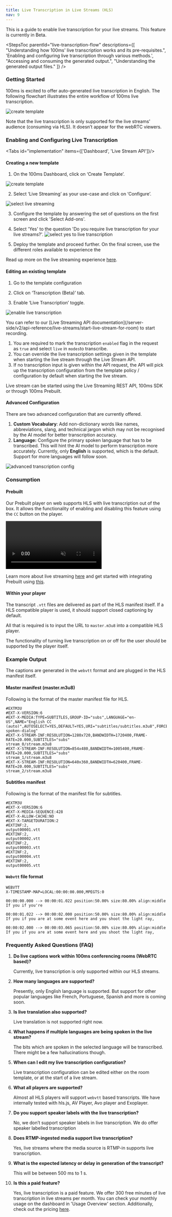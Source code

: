 ```yaml
---
title: Live Transcription in Live Streams (HLS)
nav: 9
---
```


This is a guide to enable live transcription for your live streams. This feature is currently in Beta.

<StepsToc
    parentId="live-transcription-flow"
    descriptions={[
        "Understanding how 100ms' live transcription works and its pre-requisites.",
        'Enabling and configuring live transcription through various methods.',
        "Accessing and consuming the generated output.",
        "Understanding the generated output files."
    ]}
/>

<StepsContainer id="live-transcription-flow">


### Getting Started
100ms is excited to offer auto-generated live transcription in English. The following flowchart illustrates the entire workflow of 100ms live transcription.

![create template](/docs/v2/live-transcription-workflow.png)

<Note type='warning'>
   Note that the live transcription is only supported for the live streams' audience (consuming via HLS). It doesn’t appear for the webRTC viewers. 
</Note>


### Enabling and Configuring Live Transcription


<Tabs id="implementation" items={['Dashboard', 'Live Stream API']}/>
<Tab id='implementation-0'>


#### Creating a new template
1. On the 100ms Dashboard, click on ‘Create Template’.

![create template](/docs/v2/create-a-template.png)

2. Select ‘Live Streaming’ as your use-case and click on ‘Configure’.

![select live streaming](/docs/v2/rtmp-ingestion/rtmp-in-create-template-1.png)

3. Configure the template by answering the set of questions on the first screen and click 'Select Add-ons'.

4. Select 'Yes' to the question 'Do you require live transcription for your live streams?'.
![select yes to live transcription](/docs/v2/create-template-live-transcription-question.png)

5. Deploy the template and proceed further. On the final screen, use the different roles available to experience the 

Read up more on the live streaming experience [here](/get-started/v2/get-started/features/live-streaming).



#### Editing an existing template
1. Go to the template configuration
    
2. Click on ‘Transcription (Beta)’ tab.

3. Enable ‘Live Transcription’ toggle.

![enable live transcription](/docs/v2/live-transcription-enable-toggle.png)

</Tab>


<Tab id='implementation-1'>
You can refer to our [Live Streaming API documentation](/server-side/v2/api-reference/live-streams/start-live-stream-for-room) to start recording.

1. You are required to mark the transcription `enabled` flag in the request as `true` and select `live` in `modes`to transcribe.
2. You can override the live transcription settings given in the template when starting the live stream through the Live Stream API.
3. If no transcription input is given within the API request, the API will pick up the transcription configuration from the template policy / configuration by default when starting the live stream.


</Tab>

Live stream can be started using the Live Streaming REST API, 100ms SDK or through 100ms Prebuilt.


#### Advanced Configuration

There are two advanced configuration that are currently offered.

1. **Custom Vocabulary**: Add non-dictionary words like names, abbreviations, slang, and technical jargon which may not be recognised by the AI model for better transcription accuracy.
2. **Language:** Configure the primary spoken language that has to be transcribed. This will hint the AI model to perform transcription more accurately.  Currently, only **English** is supported, which is the default. Support for more languages will follow soon.

![advanced transcription config](/docs/v2/advanced-transcription-config.png)


### Consumption

#### Prebuilt
Our Prebuilt player on web supports HLS with live transcription out of the box. It allows the functionality of enabling and disabling this feature using the `CC` button on the player.

<video loop="true" autoplay="autoPlay" controls="false" id="vid" muted>
    <source src="/docs/docs/v2/cc-on-hls-player-web.mp4" type="video/mp4" />
</video>

Learn more about live streaming [here](/get-started/v2/get-started/features/live-streaming) and get started with integrating Prebuilt using [this](/get-started/v2/get-started/prebuilt/overview).

#### Within your player

The transcript `.vtt` files are delivered as part of the HLS manifest itself. If a HLS compatible player is used, it should support closed captioning by default.

All that is required is to input the URL to `master.m3u8` into a compatible HLS player.

The functionality of turning live transcription on or off for the user should be supported by the player itself.


### Example Output

The captions are generated in the `webvtt` format and are plugged in the HLS manifest itself. 

#### Master manifest (master.m3u8)
Following is the format of the master manifest file for HLS. 
```
#EXTM3U
#EXT-X-VERSION:6
#EXT-X-MEDIA:TYPE=SUBTITLES,GROUP-ID="subs",LANGUAGE="en-US",NAME="English CC (auto)",AUTOSELECT=YES,DEFAULT=YES,URI="subtitles/subtitles.m3u8",FORCED=NO,CHARACTERISTICS="public.accessibility.transcribes-spoken-dialog"
#EXT-X-STREAM-INF:RESOLUTION=1280x720,BANDWIDTH=1720400,FRAME-RATE=20.000,SUBTITLES="subs"
stream_0/stream.m3u8
#EXT-X-STREAM-INF:RESOLUTION=854x480,BANDWIDTH=1005400,FRAME-RATE=20.000,SUBTITLES="subs"
stream_1/stream.m3u8
#EXT-X-STREAM-INF:RESOLUTION=640x360,BANDWIDTH=620400,FRAME-RATE=20.000,SUBTITLES="subs"
stream_2/stream.m3u8
```

#### Subtitles manifest
Following is the format of the manifest file for subtitles. 
```
#EXTM3U
#EXT-X-VERSION:6
#EXT-X-MEDIA-SEQUENCE:428
#EXT-X-ALLOW-CACHE:NO
#EXT-X-TARGETDURATION:2
#EXTINF:2,
output00001.vtt
#EXTINF:2,
output00002.vtt
#EXTINF:2,
output00003.vtt
#EXTINF:2,
output00004.vtt
#EXTINF:2,
output00005.vtt
```

#### `Webvtt` file format

```
WEBVTT
X-TIMESTAMP-MAP=LOCAL:00:00:00.000,MPEGTS:0

00:00:00.000 --> 00:00:01.022 position:50.00% size:80.00% align:middle
If you if you're

00:00:01.022 --> 00:00:02.000 position:50.00% size:80.00% align:middle
If you if you are at some event here and you shoot the light ray,

00:00:02.000 --> 00:00:03.065 position:50.00% size:80.00% align:middle
If you if you are at some event here and you shoot the light ray,
```

</StepsContainer>


### Frequently Asked Questions (FAQ)


1. **Do live captions work within 100ms conferencing rooms (WebRTC based)?**
    
    Currently, live transcription is only supported within our HLS streams. 
    
2. **How many languages are supported?**
    
    Presently, only English language is supported. But support for other popular languages like French, Portuguese, Spanish and more is coming soon.
    
3. **Is live translation also supported?**
    
    Live translation is not supported right now.
    
4. **What happens if multiple languages are being spoken in the live stream?**
    
    The bits which are spoken in the selected language will be transcribed. There might be a few hallucinations though.
    
5. **When can I edit my live transcription configuration?**
    
    Live transcription configuration can be edited either on the room template, or at the start of a live stream.
    
6. **What all players are supported?**
    
    Almost all HLS players will support `webvtt` based transcripts. We have internally tested with hls.js, AV Player, Avo player and Exoplayer.
    
7. **Do you support speaker labels with the live transcription?**
    
    No, we don’t support speaker labels in live transcription. We do offer speaker labelled transcription

8. **Does RTMP-ingested media support live transcription?**
    
    Yes, live streams where the media source is RTMP-in supports live transcription.

8. **What is the expected latency or delay in generation of the transcript?**
    
    This will be between 500 ms to 1 s. 

9. **Is this a paid feature?**
    
    Yes, live transcription is a paid feature. We offer 300 free minutes of live transcription in live streams per month. You can check your monthly usage on the dashboard in 'Usage Overview' section. Additionally, check out the pricing [here](https://www.100ms.live/pricing).
    

